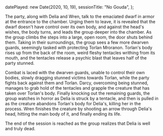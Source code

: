   datePlayed: new Date(2020, 10, 19),
  sessionTitle: "No Gouda",
};

The party, along with Delia and Wren, talk to the emaciated dwarf in armor at the entrance to the chamber.
Urging them to leave, it is revealed that the dwarf doesn't have control over its own body, and against the head's wishes, the body turns, and leads the group deeper into the chamber.
As the group climbs the steps into a large, open room, the door shuts behind them.
Taking in their surroundings, the group sees a few more dwarven guards, seemingly tasked with protecting Torlan Mroranon.
Torlan's body rises up from the back of the room, weird fleshy tentacles writhing from its mouth, and the tentacles release a psychic blast that leaves half of the party stunned.

Combat is laced with the dwarven guards, unable to control their own bodies, slowly dragging stunned victims towards Torlan, while the party fights back against them and Torlan.
Darcy, overcoming being stunned, manages to grab hold of the tentacles and grapple the creature that has taken over Torlan's body.
Finally knocking out the remaining guards, the group watches in horror as Delia is struck by a tentacle, and then is pulled in as the creature abandons Torlan's body for Delia's, killing her in the process.
Wren finishes the creature by shooting an arrow through Delia's head, hitting the main body of it, and finally ending its life.

The end of the session is reached as the group realizes that Delia is well and truly dead.
